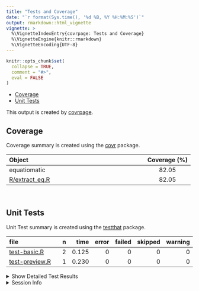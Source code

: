 ```yaml
---
title: "Tests and Coverage"
date: "`r format(Sys.time(), '%d %B, %Y %H:%M:%S')`"
output: rmarkdown::html_vignette
vignette: >
  %\VignetteIndexEntry{covrpage: Tests and Coverage}
  %\VignetteEngine{knitr::rmarkdown}
  %\VignetteEncoding{UTF-8}
---
```

  
```r
knitr::opts_chunk$set(
  collapse = TRUE,
  comment = "#>",
  eval = FALSE
)
```

<!--- Placeholder for tests/README.md Do Not Edit--->
  - [Coverage](#coverage)
  - [Unit Tests](#unit-tests)

This output is created by
[covrpage](https://github.com/metrumresearchgroup/covrpage).

## Coverage

Coverage summary is created using the
[covr](https://github.com/r-lib/covr) package.

| Object                               | Coverage (%) |
| :----------------------------------- | :----------: |
| equatiomatic                         |    82.05     |
| [R/extract\_eq.R](https://github.com/yonicd/equatiomatic/tree/master/R/extract_eq.R) |    82.05     |

<br>

## Unit Tests

Unit Test summary is created using the
[testthat](https://github.com/r-lib/testthat)
package.

| file                                      | n |  time | error | failed | skipped | warning |
| :---------------------------------------- | -: | ----: | ----: | -----: | ------: | ------: |
| [test-basic.R](https://github.com/yonicd/equatiomatic/tree/master/tests/testthat/test-basic.R)     | 2 | 0.125 |     0 |      0 |       0 |       0 |
| [test-preview.R](https://github.com/yonicd/equatiomatic/tree/master/tests/testthat/test-preview.R) | 1 | 0.230 |     0 |      0 |       0 |       0 |

<details closed>

<summary> Show Detailed Test Results
</summary>

| file                                          | context | test                   | status | n |  time |
| :-------------------------------------------- | :------ | :--------------------- | :----- | -: | ----: |
| [test-basic.R](https://github.com/yonicd/equatiomatic/tree/master/tests/testthat/test-basic.R#L13)     | basic   | extract: default       | PASS   | 1 | 0.015 |
| [test-basic.R](https://github.com/yonicd/equatiomatic/tree/master/tests/testthat/test-basic.R#L18)     | basic   | extract: all variables | PASS   | 1 | 0.110 |
| [test-preview.R](https://github.com/yonicd/equatiomatic/tree/master/tests/testthat/test-preview.R#L12) | preview | preview: texPreview    | PASS   | 1 | 0.230 |

</details>

<details>

<summary> Session Info </summary>

| Field    | Value                               |
| :------- | :---------------------------------- |
| Version  | R version 3.5.1 (2018-07-02)        |
| Platform | x86\_64-apple-darwin15.6.0 (64-bit) |
| Running  | macOS 10.14.5                       |
| Language | en\_US                              |
| Timezone | America/New\_York                   |

| Package  | Version |
| :------- | :------ |
| testthat | 2.0.1   |
| covr     | 3.2.1   |
| covrpage | 0.0.70  |

</details>

<!--- Final Status : pass --->
